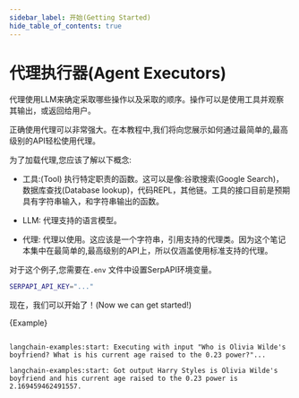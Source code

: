 ```yaml
---
sidebar_label: 开始(Getting Started)
hide_table_of_contents: true
---
```






# 代理执行器(Agent Executors)

代理使用LLM来确定采取哪些操作以及采取的顺序。操作可以是使用工具并观察其输出，或返回给用户。

正确使用代理可以非常强大。在本教程中,我们将向您展示如何通过最简单的,最高级别的API轻松使用代理。

为了加载代理,您应该了解以下概念:

- 工具:(Tool)  执行特定职责的函数。这可以是像:谷歌搜索(Google Search)，数据库查找(Database lookup)，代码REPL，其他链。工具的接口目前是预期具有字符串输入，和字符串输出的函数。
- LLM: 代理支持的语言模型。

- 代理: 代理以使用。这应该是一个字符串，引用支持的代理类。因为这个笔记本集中在最简单的,最高级别的API上，所以仅涵盖使用标准支持的代理。

对于这个例子,您需要在`.env` 文件中设置SerpAPI环境变量。
```bash
SERPAPI_API_KEY="..."

```


现在，我们可以开始了！(Now we can get started!)

<CodeBlock language="typescript">{Example}</CodeBlock>


```shell

langchain-examples:start: Executing with input "Who is Olivia Wilde's boyfriend? What is his current age raised to the 0.23 power?"...

langchain-examples:start: Got output Harry Styles is Olivia Wilde's boyfriend and his current age raised to the 0.23 power is 2.169459462491557.

```

